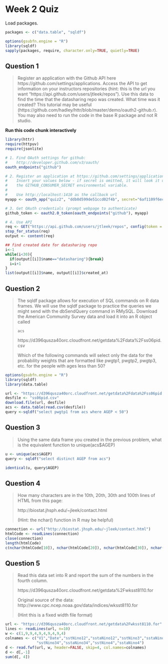 Week 2 Quiz
===========

Load packages.

```r
packages <- c("data.table", "sqldf")

options(gsubfn.engine = "R")
library(sqldf)
sapply(packages, require, character.only=TRUE, quietly=TRUE)
```


Question 1
----------

> Register an application with the Github API here https://github.com/settings/applications. Access the API to get information on your instructors repositories (hint: this is the url you want "https://api.github.com/users/jtleek/repos"). Use this data to find the time that the datasharing repo was created. What time was it created? This tutorial may be useful (https://github.com/hadley/httr/blob/master/demo/oauth2-github.r). You may also need to run the code in the base R package and not R studio.

**Run this code chunk interactively**

```r
library(httr)
require(httpuv)
require(jsonlite)

# 1. Find OAuth settings for github:
#    http://developer.github.com/v3/oauth/
oauth_endpoints("github")

# 2. Register an application at https://github.com/settings/applications
#    Insert your values below - if secret is omitted, it will look it up in
#    the GITHUB_CONSUMER_SECRET environmental variable.
#
#    Use http://localhost:1410 as the callback url
myapp <- oauth_app("quiz2", "ddb0d599de51ccd02f4b", secret="6af1109f6ecf442d292425087d49bb13d9bbe9c8")

# 3. Get OAuth credentials (prompt webpage to authenticate)
github_token <- oauth2.0_token(oauth_endpoints("github"), myapp)

# 4. Use API
req <- GET("https://api.github.com/users/jtleek/repos", config(token = github_token))
stop_for_status(req)
output <- content(req)

## find created date for datasharing repo
i<-1
while(i<30){
  if(output[[i]]$name=="datasharing"){break}
  i=i+1
}
list(output[[i]]$name, output[[i]]$created_at)
```


Question 2
----------

> The sqldf package allows for execution of SQL commands on R data frames. We will use the sqldf package to practice the queries we might send with the dbSendQuery command in RMySQL. Download the American Community Survey data and load it into an R object called
> 
> `acs`
> 
> https://d396qusza40orc.cloudfront.net/getdata%2Fdata%2Fss06pid.csv 
> 
> Which of the following commands will select only the data for the probability weights that are formatted like pwgtp1, pwgtp2, pwgtp3, etc. for the people with ages less than 50?

```r
options(gsubfn.engine = "R") 
library(sqldf)
library(data.table)

url <- "https://d396qusza40orc.cloudfront.net/getdata%2Fdata%2Fss06pid.csv"
desfile <- "ss06pid.csv"
download.file(url, desfile)
acs <- data.table(read.csv(desfile))
query <-sqldf("select pwgtp1 from acs where AGEP < 50")

```

Question 3
----------

> Using the same data frame you created in the previous problem, what is the equivalent function to unique(acs$AGEP)

```r
u <- unique(acs$AGEP)
query <- sqldf("select distinct AGEP from acs")

identical(u, query$AGEP)
```


Question 4
----------

> How many characters are in the 10th, 20th, 30th and 100th lines of HTML from this page: 
> 
> http://biostat.jhsph.edu/~jleek/contact.html 
> 
> (Hint: the nchar() function in R may be helpful)

```r
connection <- url("http://biostat.jhsph.edu/~jleek/contact.html")
htmlCode <- readLines(connection)
close(connection)
length(htmlCode)
c(nchar(htmlCode[10]), nchar(htmlCode[20]), nchar(htmlCode[30]), nchar(htmlCode[100]))
```

Question 5
----------

> Read this data set into R and report the sum of the numbers in the fourth column. 
> 
> https://d396qusza40orc.cloudfront.net/getdata%2Fwksst8110.for 
> 
> Original source of the data: http://www.cpc.ncep.noaa.gov/data/indices/wksst8110.for 
> 
> (Hint this is a fixed width file format)

```r
url <- "https://d396qusza40orc.cloudfront.net/getdata%2Fwksst8110.for"
lines <- readLines(url, n=10)
w <- c(1,9,9,4,9,4,9,4,9,4) 
colnames <- c("V1","Date","sstNino12","sstaNino12","sstNino3","sstaNino3",
              "sstNino34","sstaNino34","sstNino4","sstaNino4")
d <- read.fwf(url, w, header=FALSE, skip=4, col.names=colnames)
d <- d[,-1]
sum(d[, 4])
```